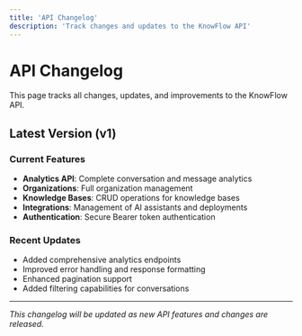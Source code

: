 ```yaml
---
title: 'API Changelog'
description: 'Track changes and updates to the KnowFlow API'
---
```


# API Changelog

This page tracks all changes, updates, and improvements to the KnowFlow API.

## Latest Version (v1)

### Current Features

- **Analytics API**: Complete conversation and message analytics
- **Organizations**: Full organization management
- **Knowledge Bases**: CRUD operations for knowledge bases
- **Integrations**: Management of AI assistants and deployments
- **Authentication**: Secure Bearer token authentication

### Recent Updates

- Added comprehensive analytics endpoints
- Improved error handling and response formatting
- Enhanced pagination support
- Added filtering capabilities for conversations

---

*This changelog will be updated as new API features and changes are released.* 